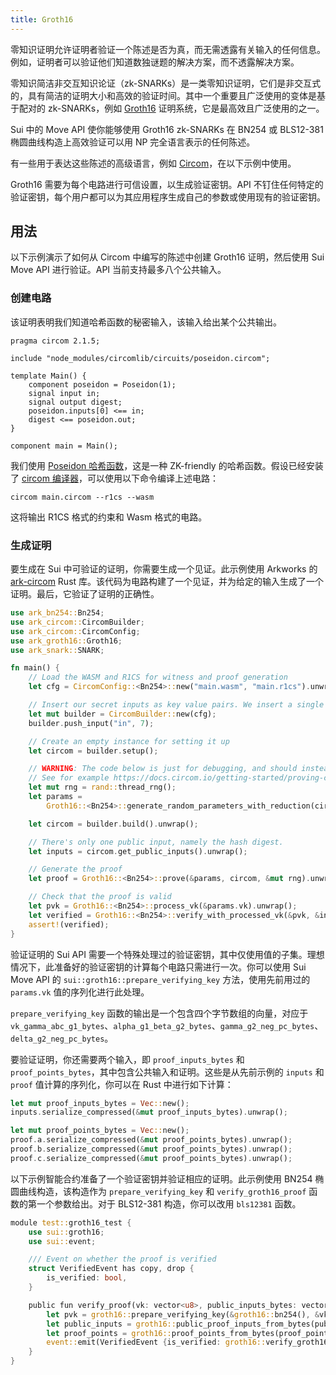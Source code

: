 ```yaml
---
title: Groth16
---
```


零知识证明允许证明者验证一个陈述是否为真，而无需透露有关输入的任何信息。例如，证明者可以验证他们知道数独谜题的解决方案，而不透露解决方案。

零知识简洁非交互知识论证（zk-SNARKs）是一类零知识证明，它们是非交互式的，具有简洁的证明大小和高效的验证时间。其中一个重要且广泛使用的变体是基于配对的 zk-SNARKs，例如 [Groth16](https://eprint.iacr.org/2016/260.pdf) 证明系统，它是最高效且广泛使用的之一。

Sui 中的 Move API 使你能够使用 Groth16 zk-SNARKs 在 BN254 或 BLS12-381 椭圆曲线构造上高效验证可以用 NP 完全语言表示的任何陈述。

有一些用于表达这些陈述的高级语言，例如 [Circom](https://docs.circom.io)，在以下示例中使用。

Groth16 需要为每个电路进行可信设置，以生成验证密钥。API 不钉住任何特定的验证密钥，每个用户都可以为其应用程序生成自己的参数或使用现有的验证密钥。

## 用法

以下示例演示了如何从 Circom 中编写的陈述中创建 Groth16 证明，然后使用 Sui Move API 进行验证。API 当前支持最多八个公共输入。

### 创建电路

该证明表明我们知道哈希函数的秘密输入，该输入给出某个公共输出。

```circom
pragma circom 2.1.5;

include "node_modules/circomlib/circuits/poseidon.circom";

template Main() {
    component poseidon = Poseidon(1);
    signal input in;
    signal output digest;
    poseidon.inputs[0] <== in;
    digest <== poseidon.out;
}

component main = Main();
```

我们使用 [Poseidon 哈希函数](https://www.poseidon-hash.info)，这是一种 ZK-friendly 的哈希函数。假设已经安装了 [circom 编译器](https://docs.circom.io/getting-started/installation/)，可以使用以下命令编译上述电路：

```shell
circom main.circom --r1cs --wasm

```

这将输出 R1CS 格式的约束和 Wasm 格式的电路。

### 生成证明

要生成在 Sui 中可验证的证明，你需要生成一个见证。此示例使用 Arkworks 的 [ark-circom](https://github.com/gakonst/ark-circom) Rust 库。该代码为电路构建了一个见证，并为给定的输入生成了一个证明。最后，它验证了证明的正确性。

```rust
use ark_bn254::Bn254;
use ark_circom::CircomBuilder;
use ark_circom::CircomConfig;
use ark_groth16::Groth16;
use ark_snark::SNARK;

fn main() {
    // Load the WASM and R1CS for witness and proof generation
    let cfg = CircomConfig::<Bn254>::new("main.wasm", "main.r1cs").unwrap();

    // Insert our secret inputs as key value pairs. We insert a single input, namely the input to the hash function.
    let mut builder = CircomBuilder::new(cfg);
    builder.push_input("in", 7);

    // Create an empty instance for setting it up
    let circom = builder.setup();

    // WARNING: The code below is just for debugging, and should instead use a verification key generated from a trusted setup.
    // See for example https://docs.circom.io/getting-started/proving-circuits/#powers-of-tau.
    let mut rng = rand::thread_rng();
    let params =
        Groth16::<Bn254>::generate_random_parameters_with_reduction(circom, &mut rng).unwrap();

    let circom = builder.build().unwrap();

    // There's only one public input, namely the hash digest.
    let inputs = circom.get_public_inputs().unwrap();

    // Generate the proof
    let proof = Groth16::<Bn254>::prove(&params, circom, &mut rng).unwrap();

    // Check that the proof is valid
    let pvk = Groth16::<Bn254>::process_vk(&params.vk).unwrap();
    let verified = Groth16::<Bn254>::verify_with_processed_vk(&pvk, &inputs, &proof).unwrap();
    assert!(verified);
}
```

验证证明的 Sui API 需要一个特殊处理过的验证密钥，其中仅使用值的子集。理想情况下，此准备好的验证密钥的计算每个电路只需进行一次。你可以使用 Sui Move API 的 `sui::groth16::prepare_verifying_key` 方法，使用先前用过的 `params.vk` 值的序列化进行此处理。

`prepare_verifying_key` 函数的输出是一个包含四个字节数组的向量，对应于 `vk_gamma_abc_g1_bytes`、`alpha_g1_beta_g2_bytes`、`gamma_g2_neg_pc_bytes`、`delta_g2_neg_pc_bytes`。

要验证证明，你还需要两个输入，即 `proof_inputs_bytes` 和 `proof_points_bytes`，其中包含公共输入和证明。这些是从先前示例的 `inputs` 和 `proof` 值计算的序列化，你可以在 Rust 中进行如下计算：

```rust
let mut proof_inputs_bytes = Vec::new();
inputs.serialize_compressed(&mut proof_inputs_bytes).unwrap();

let mut proof_points_bytes = Vec::new();
proof.a.serialize_compressed(&mut proof_points_bytes).unwrap();
proof.b.serialize_compressed(&mut proof_points_bytes).unwrap();
proof.c.serialize_compressed(&mut proof_points_bytes).unwrap();
```

以下示例智能合约准备了一个验证密钥并验证相应的证明。此示例使用 BN254 椭圆曲线构造，该构造作为 `prepare_verifying_key` 和 `verify_groth16_proof` 函数的第一个参数给出。对于 BLS12-381 构造，你可以改用 `bls12381` 函数。

```rust
module test::groth16_test {
    use sui::groth16;
    use sui::event;

    /// Event on whether the proof is verified
    struct VerifiedEvent has copy, drop {
        is_verified: bool,
    }

    public fun verify_proof(vk: vector<u8>, public_inputs_bytes: vector<u8>, proof_points_bytes: vector<u8>) {
        let pvk = groth16::prepare_verifying_key(&groth16::bn254(), &vk);
        let public_inputs = groth16::public_proof_inputs_from_bytes(public_inputs_bytes);
        let proof_points = groth16::proof_points_from_bytes(proof_points_bytes);
        event::emit(VerifiedEvent {is_verified: groth16::verify_groth16_proof(&groth16::bn254(), &pvk, &public_inputs, &proof_points)});
    }
}
```
